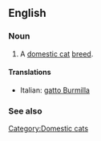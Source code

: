 ==English==

===Noun===
{{en-noun|sg=[[Burmilla]]}}

# A [[domestic cat]] [[breed]].

====Translations====
{{top}}
*Italian: [[gatto Burmilla]]
{{mid}}

{{bottom}}

===See also===
{{Wikipedia|Burmilla}}
{{commonscat|Burmilla}}

[[Category:Domestic cats]]